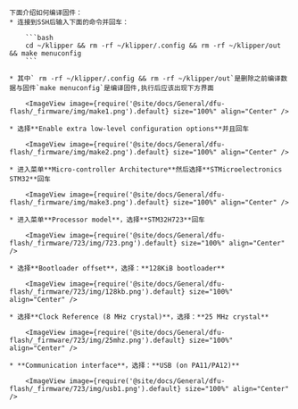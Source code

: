 

    下面介绍如何编译固件：
    * 连接到SSH后输入下面的命令并回车：

        ```bash
        cd ~/klipper && rm -rf ~/klipper/.config && rm -rf ~/klipper/out && make menuconfig
        ```

    * 其中` rm -rf ~/klipper/.config && rm -rf ~/klipper/out`是删除之前编译数据与固件`make menuconfig`是编译固件,执行后应该出现下方界面

        <ImageView image={require('@site/docs/General/dfu-flash/_firmware/img/make1.png').default} size="100%" align="Center" />

    * 选择**Enable extra low-level configuration options**并且回车

        <ImageView image={require('@site/docs/General/dfu-flash/_firmware/img/make2.png').default} size="100%" align="Center" />

    * 进入菜单**Micro-controller Architecture**然后选择**STMicroelectronics STM32**回车

        <ImageView image={require('@site/docs/General/dfu-flash/_firmware/img/make3.png').default} size="100%" align="Center" />

    * 进入菜单**Processor model**，选择**STM32H723**回车

        <ImageView image={require('@site/docs/General/dfu-flash/_firmware/723/img/723.png').default} size="100%" align="Center" />

    * 选择**Bootloader offset**，选择：**128KiB bootloader**

        <ImageView image={require('@site/docs/General/dfu-flash/_firmware/723/img/128kb.png').default} size="100%" align="Center" />

    * 选择**Clock Reference (8 MHz crystal)**，选择：**25 MHz crystal**

        <ImageView image={require('@site/docs/General/dfu-flash/_firmware/723/img/25mhz.png').default} size="100%" align="Center" />

    * **Communication interface**，选择：**USB (on PA11/PA12)**

        <ImageView image={require('@site/docs/General/dfu-flash/_firmware/723/img/usb1.png').default} size="100%" align="Center" />